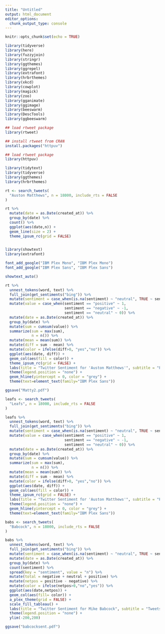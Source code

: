 ---
title: "Untitled"
output: html_document
editor_options: 
  chunk_output_type: console
---

```{r setup, include=FALSE}
knitr::opts_chunk$set(echo = TRUE)
```


```{r}
library(tidyverse)
library(here)
library(fuzzyjoin)
library(stringr)
library(ggthemes)
library(ggrepel)
library(extrafont)
library(hrbrthemes)
library(xkcd)
library(cowplot)
library(magick)
library(zoo)
library(gganimate)
library(ggimage)
library(beeswarm)
library(DescTools)
library(ggbeeswarm)
```

```{r}
## load rtweet package
library(rtweet)

## install rtweet from CRAN
install.packages("httpuv")

## load rtweet package
library(httpuv)

library(tidytext)
library(tidyverse)
library(ggthemes)
library(hrbrthemes)
```

```{r}
rt <- search_tweets(
  "Auston Matthews", n = 18000, include_rts = FALSE
)
```

```{r}
rt %>% 
  mutate(date = as.Date(created_at)) %>% 
  group_by(date) %>% 
  count() %>% 
  ggplot(aes(date,n)) +
  geom_line(size = 2) +
  theme_ipsum_rc(grid = FALSE)
  
```

```{r}
library(showtext)
library(extrafont)

font_add_google("IBM Plex Mono", "IBM Plex Mono")
font_add_google("IBM Plex Sans", "IBM Plex Sans")

showtext_auto()


```

```{r}
rt %>% 
  unnest_tokens(word, text) %>% 
  full_join(get_sentiments("bing")) %>%
  mutate(sentiment = case_when(is.na(sentiment) ~ "neutral", TRUE ~ sentiment)) %>% 
  mutate(value = case_when(sentiment == "positive" ~ 1,
                           sentiment == "negative" ~ -1,
                           sentiment == "neutral" ~ 0)) %>% 
  mutate(date = as.Date(created_at)) %>% 
  group_by(date) %>% 
  mutate(sum = cumsum(value)) %>% 
  summarize(sum = max(sum),
            n = n()) %>%
  mutate(mean = mean(sum)) %>% 
  mutate(diff = sum - mean) %>% 
  mutate(color = ifelse(diff>0, "yes","no")) %>% 
  ggplot(aes(date, diff)) +
  geom_col(aes(fill = color)) +
  theme_ipsum_rc(grid = FALSE) +
  labs(title = "Twitter Sentiment for 'Auston Matthews'", subtitle = "Positive - Negative Twitter Words by Date. From September 17th", caption = "Chart by @MackinawStats", y = "Net Positivity", x = "Date") +
  theme(legend.position = "none") +
  geom_hline(yintercept = 0, color = "grey") +
  theme(text=element_text(family="IBM Plex Sans"))

ggsave("Matty2.pdf")
```

```{r}
leafs <- search_tweets(
  "Leafs", n = 18000, include_rts = FALSE
)

leafs %>% 
  unnest_tokens(word, text) %>% 
  full_join(get_sentiments("bing")) %>%
  mutate(sentiment = case_when(is.na(sentiment) ~ "neutral", TRUE ~ sentiment)) %>% 
  mutate(value = case_when(sentiment == "positive" ~ 1,
                           sentiment == "negative" ~ -1,
                           sentiment == "neutral" ~ 0)) %>% 
  mutate(date = as.Date(created_at)) %>% 
  group_by(date) %>% 
  mutate(sum = cumsum(value)) %>% 
  summarize(sum = max(sum),
            n = n()) %>%
  mutate(mean = mean(sum)) %>% 
  mutate(diff = sum - mean) %>% 
  mutate(color = ifelse(diff>0, "yes","no")) %>% 
  ggplot(aes(date, diff)) +
  geom_col(aes(fill = color)) +
  theme_ipsum_rc(grid = FALSE) +
  labs(title = "Twitter Sentiment for 'Auston Matthews'", subtitle = "Positive - Negative Twitter Words by Date. From September 17th", caption = "Chart by @MackinawStats", y = "Net Positivity", x = "Date") +
  theme(legend.position = "none") +
  geom_hline(yintercept = 0, color = "grey") +
  theme(text=element_text(family="IBM Plex Sans"))
```

```{r}
babs <- search_tweets(
  "Babcock", n = 18000, include_rts = FALSE
)
```

```{r}
babs %>% 
  unnest_tokens(word, text) %>% 
  full_join(get_sentiments("bing")) %>%
  mutate(sentiment = case_when(is.na(sentiment) ~ "neutral", TRUE ~ sentiment)) %>% 
  mutate(date = as.Date(created_at)) %>% 
  group_by(date) %>% 
  count(sentiment) %>% 
  spread(key = "sentiment", value = "n") %>% 
  mutate(total = negative + neutral + positive) %>% 
  mutate(netpos = positive - negative) %>% 
  mutate(color = ifelse(netpos>0,"no","yes")) %>% 
  ggplot(aes(date,netpos)) +
  geom_col(aes(fill= color)) +
  a_plex_theme(grid = FALSE) +
  scale_fill_tableau() +
  labs(title = "Twitter Sentiment for Mike Babcock", subtitle = "Tweets containing 'Babcock' from 10/14", caption = "Chart by @MackinawStats", y = "Positive - Negative Words", x ="") +
  theme(legend.position = "none") +
  ylim(-200,200)

ggsave("babcocksent.pdf")  
  
```

